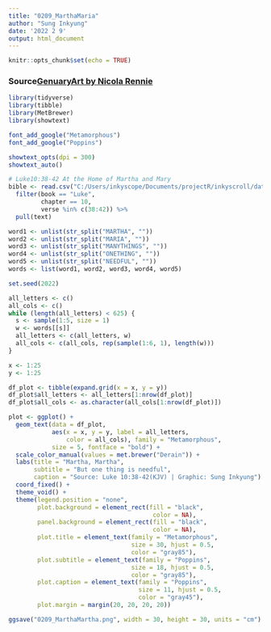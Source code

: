 ```yaml
---
title: "0209_MarthaMaria"
author: "Sung Inkyung"
date: '2022 2 9'
output: html_document
---
```


```r
knitr::opts_chunk$set(echo = TRUE)
```
### Source[GenuaryArt by Nicola Rennie](https://github.com/nrennie/genuary/blob/main/2022/scripts/19_text.R)
```r
library(tidyverse)
library(tibble)
library(MetBrewer)
library(showtext)

font_add_google("Metamorphous")
font_add_google("Poppins")

showtext_opts(dpi = 300)
showtext_auto()
```


```r
# Luke10:38-42 At the Home of Martha and Mary
bible <- read.csv("C:/Users/inkyscope/Documents/projectR/inkyscroll/data/bible_kjv_new.csv") %>% 
  filter(book == "Luke",
         chapter == 10,
         verse %in% c(38:42)) %>% 
  pull(text)
```


```r
word1 <- unlist(str_split("MARTHA", ""))
word2 <- unlist(str_split("MARIA", ""))
word3 <- unlist(str_split("MANYTHINGS", ""))
word4 <- unlist(str_split("ONETHING", ""))
word5 <- unlist(str_split("NEEDFUL", ""))
words <- list(word1, word2, word3, word4, word5)

set.seed(2022)

all_letters <- c()
all_cols <- c()
while (length(all_letters) < 625) {
  s <- sample(1:5, size = 1)
  w <- words[[s]]
  all_letters <- c(all_letters, w)
  all_cols <- c(all_cols, rep(sample(1:6, 1), length(w)))
}

x <- 1:25
y <- 1:25

df_plot <- tibble(expand.grid(x = x, y = y))
df_plot$all_letters <- all_letters[1:nrow(df_plot)]
df_plot$all_cols <- as.character(all_cols[1:nrow(df_plot)])
```

```r
plot <- ggplot() +
  geom_text(data = df_plot,
            aes(x = x, y = y, label = all_letters,
                color = all_cols), family = "Metamorphous",
            size = 5, fontface = "bold") +
  scale_color_manual(values = met.brewer("Derain")) +
  labs(title = "Martha, Martha",
       subtitle = "But one thing is needful",
       caption = "Source: Luke 10:38-42(KJV) | Graphic: Sung Inkyung") +
  coord_fixed() +
  theme_void() +
  theme(legend.position = "none",
        plot.background = element_rect(fill = "black",
                                        color = NA),
        panel.background = element_rect(fill = "black",
                                        color = NA),
        plot.title = element_text(family = "Metamorphous",
                                  size = 30, hjust = 0.5,
                                  color = "gray85"),
        plot.subtitle = element_text(family = "Poppins",
                                  size = 18, hjust = 0.5,
                                  color = "gray85"),
        plot.caption = element_text(family = "Poppins",
                                    size = 11, hjust = 0.5,
                                    color = "gray45"),
        plot.margin = margin(20, 20, 20, 20))

ggsave("0209_MarthaMartha.png", width = 30, height = 30, units = "cm")

```

